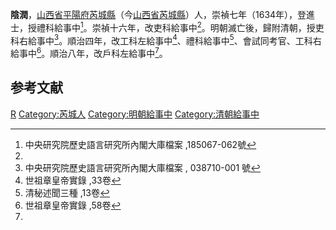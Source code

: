 {{expand|time=2018-08-26T06:59:37+00:00}}

'''陰潤'''，[[山西省|山西省]][[平陽府|平陽府]][[芮城縣|芮城縣]]（今[[山西省|山西省]][[芮城縣|芮城縣]]）人，崇禎七年（1634年），登進士，授禮科給事中<ref name="#1">中央研究院歷史語言研究所內閣大庫檔案 ,185067-062號</ref>。崇禎十六年，改吏科給事中<ref name="#1"/>。明朝滅亡後，歸附清朝，授吏科右給事中<ref>中央研究院歷史語言研究所內閣大庫檔案 , 038710-001 號</ref>。順治四年，改工科左給事中<ref>世祖章皇帝實錄 ,33卷</ref>、禮科給事中<ref>清秘述聞三種 ,13卷</ref>、會試同考官、工科右給事中<ref name="#2">世祖章皇帝實錄 ,58卷</ref>。順治八年，改戶科左給事中<ref name="#2"/>。

==参考文献==
{{reflist|2}}

{{崇禎七年甲戌科殿試金榜}}

{{Authority control}}

{{DEFAULTSORT:Yin陰}}
[[Category:阴姓|R]]
[[Category:芮城人|Category:芮城人]]
[[Category:明朝給事中|Category:明朝給事中]]
[[Category:清朝給事中|Category:清朝給事中]]


{{清朝人物小作品}}